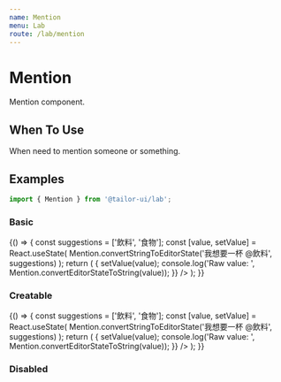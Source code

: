 ```yaml
---
name: Mention
menu: Lab
route: /lab/mention
---
```



# Mention

Mention component.

## When To Use

When need to mention someone or something.

## Examples

```js
import { Mention } from '@tailor-ui/lab';
```

### Basic

<Playground>
  {() => {
    const suggestions = ['飲料', '食物'];
    const [value, setValue] = React.useState(
      Mention.convertStringToEditorState('我想要一杯 @飲料', suggestions)
    );
    return (
      <Mention
        suggestions={suggestions}
        value={value}
        onChange={value => {
          setValue(value);
          console.log('Raw value: ', Mention.convertEditorStateToString(value));
        }}
      />
    );
  }}
</Playground>

### Creatable

<Playground>
  {() => {
    const suggestions = ['飲料', '食物'];
    const [value, setValue] = React.useState(
      Mention.convertStringToEditorState('我想要一杯 @飲料', suggestions)
    );
    return (
      <Mention
        creatable
        suggestions={suggestions}
        value={value}
        onChange={value => {
          setValue(value);
          console.log('Raw value: ', Mention.convertEditorStateToString(value));
        }}
      />
    );
  }}
</Playground>

### Disabled

<Playground>
  <Mention
    suggestions={['飲料', '食物']}
    value={Mention.convertStringToEditorState('我想要一杯 @飲料', [
      '飲料',
      '食物',
    ])}
    disabled
  />
</Playground>
